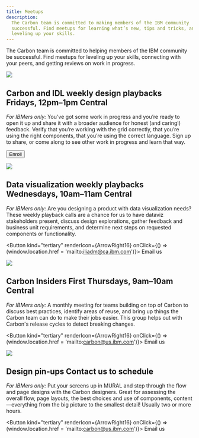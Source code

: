 ```yaml
---
title: Meetups
description:
  The Carbon team is committed to making members of the IBM community
  successful. Find meetups for learning what’s new, tips and tricks, and
  leveling up your skills.
---
```



<PageDescription>

The Carbon team is committed to helping members of the IBM community be
successful. Find meetups for leveling up your skills, connecting with your
peers, and getting reviews on work in progress.

</PageDescription>

<Row className="meetups-list">
<Column colLg={4} colMd={2}>

![](/images/events_design_playback.png)

</Column>
<Column colLg={7} colMd={5}>

<h2>
  Carbon and IDL weekly design playbacks
  <span>Fridays, 12pm–1pm Central</span>
</h2>

_For IBMers only:_ You’ve got some work in progress and you’re ready to open it
up and share it with a broader audience for honest (and caring!) feedback.
Verify that you’re working with the grid correctly, that you’re using the right
components, that you’re using the correct language. Sign up to share, or come
along to see other work in progress and learn that way.

<Button
  kind="tertiary"
  renderIcon={ArrowRight16}
  href="https://ec.yourlearning.ibm.com/w3/series/10163237">
  Enroll
</Button>

</Column>
</Row>
<Row className="meetups-list">
<Column colLg={4} colMd={2}>

![](/images/meetups_data_viz.png)

</Column>
<Column colLg={7} colMd={5}>

<h2>
  Data visualization weekly playbacks
  <span>Wednesdays, 10am–11am Central</span>
</h2>

_For IBMers only:_ Are you designing a product with data visualization needs?
These weekly playback calls are a chance for us to have dataviz stakeholders
present, discuss design explorations, gather feedback and business unit
requirements, and determine next steps on requested components or functionality.

<Button
  kind="tertiary"
  renderIcon={ArrowRight16}
  onClick={() => (window.location.href = 'mailto:iliadm@ca.ibm.com')}>
  Email us
</Button>

</Column>
</Row>
<Row className="meetups-list">
<Column colLg={4} colMd={2}>

![](/images/events_insiders.png)

</Column>
<Column colLg={7} colMd={5}>

<h2>
  Carbon Insiders
  <span>First Thursdays, 9am–10am Central</span>
</h2>

_For IBMers only:_ A monthly meeting for teams building on top of Carbon to
discuss best practices, identify areas of reuse, and bring up things the Carbon
team can do to make their jobs easier. This group helps out with Carbon's
release cycles to detect breaking changes.

<Button
  kind="tertiary"
  renderIcon={ArrowRight16}
  onClick={() => (window.location.href = 'mailto:carbon@us.ibm.com')}>
  Email us
</Button>

</Column>
</Row>
<Row className="meetups-list">
<Column colLg={4} colMd={2}>

![](/images/events_pinup.png)

</Column>
<Column colLg={7} colMd={5}>

<h2>
  Design pin-ups
  <span>Contact us to schedule</span>
</h2>

_For IBMers only:_ Put your screens up in MURAL and step through the flow and
page designs with the Carbon designers. Great for assessing the overall flow,
page layouts, the best choices and use of components, content—everything from
the big picture to the smallest detail! Usually two or more hours.

<Button
  kind="tertiary"
  renderIcon={ArrowRight16}
  onClick={() => (window.location.href = 'mailto:carbon@us.ibm.com')}>
  Email us
</Button>

</Column>
</Row>
